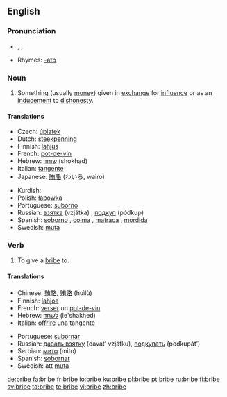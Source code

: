 ==English==

===Pronunciation===
* {{enPR|brīb}}, {{IPA|/braɪb/}}, {{SAMPA|/braIb/}}
* Rhymes: [[Rhymes:English:-aɪb|-aɪb]]

===Noun===
{{en-noun}}

# Something (usually [[money]]) given in [[exchange]] for [[influence]] or as an [[inducement]] to [[dishonesty]].

====Translations====
{{trans-top|inducement to dishonesty}}
* Czech: [[úplatek]] {{m}}
* Dutch: [[steekpenning]]
* Finnish: [[lahjus]]
* French: [[pot-de-vin]] {{m}}
* Hebrew: [[שוחד]] (shokhad) {{m}}
* Italian: [[tangente]] {{f}}
* Japanese: [[賄賂]] (わいろ, wairo)
{{trans-mid}}
* Kurdish: {{KUchar|[[به‌رتیل]]}}
* Polish: [[łapówka]] {{f}}
* Portuguese: [[suborno]] {{m}}
* Russian: [[взятка]] (vzjátka) {{f}}, [[подкуп]] (pódkup) {{m}}
* Spanish: [[soborno]] {{m}},  [[coima]] {{f}} {{italbrac|Argentina|colloquial}}, [[matraca]] {{f}}  {{italbrac|Venezuela|colloquial}}, [[mordida]] {{f}}  {{italbrac|Mexico|colloquial}}
* Swedish: [[muta]] {{c}}
{{trans-bottom}}

===Verb===
{{en-verb|brib|ing}}

# {{transitive}} To give a [[bribe#Noun|bribe]] to.

====Translations====
{{top}}
* Chinese: [[賄賂]], [[贿赂]] (huìlù)
* Finnish: [[lahjoa]]
* French: [[verser]] un [[pot-de-vin]]
* Hebrew: [[לשחד]] (le'shakhed)
* Italian: [[offrire]] una tangente
{{mid}}
* Portuguese: [[subornar]]
* Russian: [[давать взятку]] (davát’ vzjátku), [[подкупать]] (podkupát’)
* Serbian: [[мито]] (mito)
* Spanish: [[sobornar]]
* Swedish: att [[muta]]
{{bottom}}

[[de:bribe]]
[[fa:bribe]]
[[fr:bribe]]
[[io:bribe]]
[[ku:bribe]]
[[pl:bribe]]
[[pt:bribe]]
[[ru:bribe]]
[[fi:bribe]]
[[sv:bribe]]
[[ta:bribe]]
[[te:bribe]]
[[vi:bribe]]
[[zh:bribe]]